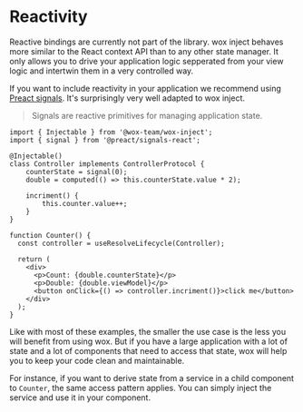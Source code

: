 # Reactivity

Reactive bindings are currently not part of the library. wox inject behaves more similar to the React context API than to any other state manager. It only allows you to drive your application logic sepperated from your view logic and intertwin them in a very controlled way.

If you want to include reactivity in your application we recommend using [Preact signals](https://preactjs.com/guide/v10/signals/). It's surprisingly very well adapted to wox inject.
> Signals are reactive primitives for managing application state.

```tsx
import { Injectable } from '@wox-team/wox-inject';
import { signal } from '@preact/signals-react';

@Injectable()
class Controller implements ControllerProtocol {
	counterState = signal(0);
	double = computed(() => this.counterState.value * 2);

	incriment() {
		this.counter.value++;
	}
}

function Counter() {
  const controller = useResolveLifecycle(Controller);

  return (
    <div>
      <p>Count: {double.counterState}</p>
      <p>Double: {double.viewModel}</p>
      <button onClick={() => controller.incriment()}>click me</button>
    </div>
  );
}
```

Like with most of these examples, the smaller the use case is the less you will benefit from using wox. But if you have a large application with a lot of state and a lot of components that need to access that state, wox will help you to keep your code clean and maintainable.

For instance, if you want to derive state from a service in a child component to `Counter`, the same access pattern applies. You can simply inject the service and use it in your component.

